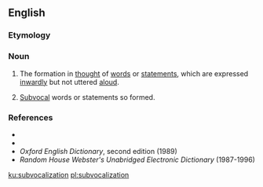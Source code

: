 ==English==

===Etymology===
{{prefix|en|sub|vocalization}}

===Noun===
{{en-noun|~}}

# {{lb|en|uncountable}} The formation in [[thought]] of [[words]] or [[statements]], which are expressed [[inwardly]] but not uttered [[aloud]].
# {{lb|en|countable}} [[subvocal|Subvocal]] words or statements so formed.

===References===
* {{R:Dictionary.com}}
* {{R:Encarta}}
* ''Oxford English Dictionary'', second edition (1989)
* ''Random House Webster's Unabridged Electronic Dictionary'' (1987-1996)

[[ku:subvocalization]]
[[pl:subvocalization]]